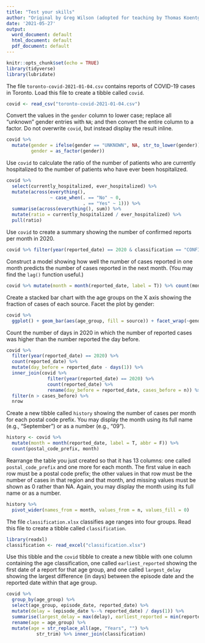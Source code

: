 ```yaml
---
title: "Test your skills"
author: "Original by Greg Wilson (adopted for teaching by Thomas Koentges)"
date: '2021-05-27'
output:
  word_document: default
  html_document: default
  pdf_document: default
---
```


```r
knitr::opts_chunk$set(echo = TRUE)
library(tidyverse)
library(lubridate)
```

The file `toronto-covid-2021-01-04.csv` contains reports of COVID-19 cases in Toronto.
Load this file to create a tibble called `covid`.

```r
covid <- read_csv("toronto-covid-2021-01-04.csv")
```

Convert the values in the `gender` column to lower case; replace all "unknown" gender entries with `NA`; and then convert the entire column to a factor.
Do not overwrite `covid`, but instead display the result inline.

```r
covid %>%
  mutate(gender = ifelse(gender == "UNKNOWN", NA, str_to_lower(gender)),
         gender = as_factor(gender))
```

Use `covid` to calculate the ratio of the number of patients who are currently hospitalized to the number of patients who have ever been hospitalized.

```r
covid %>% 
  select(currently_hospitalized, ever_hospitalized) %>%
  mutate(across(everything(),
                ~ case_when(. == "No" ~ 0,
                            . == "Yes" ~ 1))) %>%
  summarise(across(everything(), sum)) %>%
  mutate(ratio = currently_hospitalized / ever_hospitalized) %>% 
  pull(ratio)
```

Use `covid` to create a summary showing the number of confirmed reports per month in 2020.

```r
covid %>% filter(year(reported_date) == 2020 & classification == "CONFIRMED") %>%  mutate(month = month(reported_date, label = T)) %>% count(month)
```

Construct a model showing how well the number of cases reported in one month predicts the number of cases reported in the next month.
(You may find the `lag()` function useful.)

```r
covid %>% mutate(month = month(reported_date, label = T)) %>% count(month) %>% mutate(last_month = lag(n), this_month = n) %>% ggplot(aes(last_month, this_month)) + geom_smooth()
```

Create a stacked bar chart with the age groups on the X axis showing the fraction of cases of each source. Facet the plot by gender:

```r
covid %>%
  ggplot() + geom_bar(aes(age_group, fill = source)) + facet_wrap(~gender)
```


Count the number of days in 2020 in which the number of reported cases was higher than the number reported the day before.

```r
covid %>% 
  filter(year(reported_date) == 2020) %>% 
  count(reported_date) %>% 
  mutate(day_before = reported_date - days(1)) %>% 
  inner_join(covid %>% 
               filter(year(reported_date) == 2020) %>%
               count(reported_date) %>% 
               rename(day_before = reported_date, cases_before = n)) %>%
  filter(n > cases_before) %>% 
  nrow
```

Create a new tibble called `history` showing the number of cases per month for each postal code prefix.
You may display the month using its full name (e.g., "September") or as a number (e.g., "09").

```r
history <- covid %>% 
  mutate(month = month(reported_date, label = T, abbr = F)) %>% 
  count(postal_code_prefix, month)
```

Rearrange the table you just created so that it has 13 columns: one called `postal_code_prefix` and one more for each month.
The first value in each row must be a postal code prefix;
the other values in that row must be the number of cases in that region and that month,
and missing values must be shown as 0 rather than NA.
Again, you may display the month using its full name or as a number.

```r
history %>% 
  pivot_wider(names_from = month, values_from = n, values_fill = 0)
```

The file `classification.xlsx` classifies age ranges into four groups.
Read this file to create a tibble called `classification`.

```r
library(readxl)
classification <- read_excel("classification.xlsx")
```

Use this tibble and the `covid` tibble to create a new tibble with one column containing the age classification, one called `earliest_reported` showing the first date of a report for that age group, and one called `largest_delay` showing the largest difference (in days) between the episode date and the reported date within that age group.

```r
covid %>% 
  group_by(age_group) %>% 
  select(age_group, episode_date, reported_date) %>% 
  mutate(delay = (episode_date %--% reported_date) / days(1)) %>%
  summarise(largest_delay = max(delay), earliest_reported = min(reported_date)) %>% 
  rename(age = age_group) %>% 
  mutate(age = str_replace_all(age, "Years", "") %>% 
           str_trim) %>% inner_join(classification)
```
